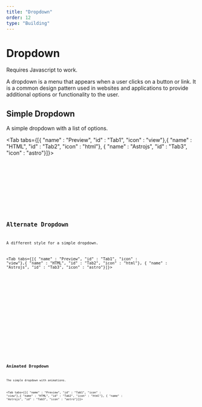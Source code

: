 ```yaml
---
title: "Dropdown"
order: 12
type: "Building"
---
```



# Dropdown

<Alert type="info">Requires Javascript to work.</Alert>

A dropdown is a menu that appears when a user clicks on a button or link. It is a common design pattern used in websites and applications to provide additional options or functionality to the user.

## Simple Dropdown

A simple dropdown with a list of options.

<Tab tabs={[{ "name" : "Preview", "id" : "Tab1", "icon" : "view"},{ "name" : "HTML", "id" : "Tab2", "icon" : "html"}, { "name" : "Astrojs", "id" : "Tab3", "icon" : "astro"}]}>

<section id ="Tab1-panel" role="tabpanel" data-role="tabpanel">
<div class="flex h-72 p-6 items-start justify-center">
<Dropdown />
</div>

</section>

<section id ="Tab2-panel" role="tabpanel" data-role="tabpanel">

<Code
  code={DropdownCode}
  lang="html"
  title="DropdownVariants.html"
  wrap="true"
  data-pagefind-ignore
/>

</section>

<section id ="Tab3-panel" role="tabpanel" data-role="tabpanel">

<Code
  code={DropdownCodeAstro}
  lang="astro"
  title="DropdownVariants.astro"
  wrap="true"
  data-pagefind-ignore
/>

</section>

</Tab>

## Alternate Dropdown

A different style for a simple dropdown.

<Tab tabs={[{ "name" : "Preview", "id" : "Tab1", "icon" : "view"},{ "name" : "HTML", "id" : "Tab2", "icon" : "html"}, { "name" : "Astrojs", "id" : "Tab3", "icon" : "astro"}]}>

<section id ="Tab1-panel" role="tabpanel" data-role="tabpanel">
<div class="flex h-72 p-6 items-start justify-center">
<AltDropdown />
</div>

</section>

<section id ="Tab2-panel" role="tabpanel" data-role="tabpanel">

<Code
  code={AltDropdownCode}
  lang="html"
  title="AltDropdownVariants.html"
  wrap="true"
  data-pagefind-ignore
/>

</section>

<section id ="Tab3-panel" role="tabpanel" data-role="tabpanel">

<Code
  code={AltDropdownCodeAstro}
  lang="astro"
  title="AltDropdownVariants.astro"
  wrap="true"
  data-pagefind-ignore
/>

</section>

</Tab>

## Animated Dropdown

The simple dropdown with animations.

<Tab tabs={[{ "name" : "Preview", "id" : "Tab1", "icon" : "view"},{ "name" : "HTML", "id" : "Tab2", "icon" : "html"}, { "name" : "Astrojs", "id" : "Tab3", "icon" : "astro"}]}>

<section id ="Tab1-panel" role="tabpanel" data-role="tabpanel">
<div class="flex h-64 p-6 items-start justify-center">
<AnimatedDropdown />
</div>

</section>

<section id ="Tab2-panel" role="tabpanel" data-role="tabpanel">

<Code
  code={AnimatedDropdownCode}
  lang="html"
  title="AnimatedDropdownVariants.html"
  wrap="true"
  data-pagefind-ignore
/>

</section>

<section id ="Tab3-panel" role="tabpanel" data-role="tabpanel">

<Code
  code={AnimatedDropdownCodeAstro}
  lang="astro"
  title="AnimatedDropdownVariants.astro"
  wrap="true"
  data-pagefind-ignore
/>

</section>

</Tab>
